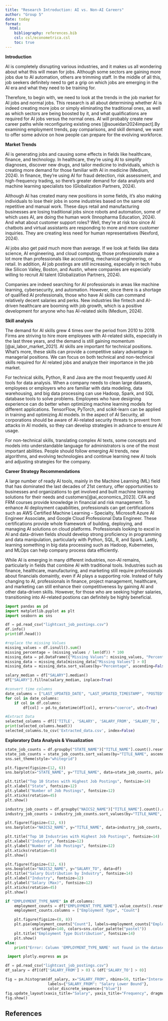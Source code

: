 ```yaml
---
title: "Research Introduction: AI vs. Non-AI Careers"
author: "Group 5"
date: today
format: 
  html:
    bibliography: references.bib
    csl: csl/econometrica.csl
    toc: true
---
```


**Introduction**

AI is completely disrupting various industries, and it makes us all wondering about what this will mean for jobs. Although some sectors are gaining more jobs due to AI automation, others are trimming staff. In the middle of all this, job seekers definitely need to get a grip on which jobs are emerging in the AI era and what they need to be training for.

Therefore, to begin with, we need to look at the trends in the job market for AI jobs and normal jobs. This research is all about determining whether AI is indeed creating more jobs or simply eliminating the traditional ones, as well as which sectors are being boosted by it, and what qualifications are required for AI jobs versus the normal ones. AI will probably create new career paths while reconfiguring existing ones [@soueidan2024impact].By examining employment trends, pay comparisons, and skill demand, we want to offer some advice on how people can prepare for the evolving workforce.

**Market Trends**

AI is generating jobs and causing some effects in fields like healthcare, finance, and technology. In healthcare, they're using AI to simplify diagnoses, discover new drugs, and tailor medicine to individuals, which is creating more demand for those familiar with AI in medicine (Medium, 2024). In finance, they're using AI for fraud detection, risk assessment, and high-frequency trading, so there's greater demand for data analysts and machine learning specialists too (Globalization Partners, 2024).

Although AI has created many new positions in some fields, it's also making individuals to lose their jobs in some industries based on the same old repetitive and manual work. These days retail and manufacturing businesses are losing traditional jobs since robots and automation, some of which uses AI, are doing the human work (Innopharma Education, 2024). And what about customer support roles? Well, they're at risk too since AI chatbots and virtual assistants are responding to more and more customer inquiries. They are creating less need for human representatives (Nexford, 2024).

AI jobs also get paid much more than average. If we look at fields like data science, AI engineering, and cloud computing, those professionals make a lot more than professionals like accounting, mechanical engineering, or retail. In addition, AI job postings are still increasing, especially in tech hubs like Silicon Valley, Boston, and Austin, where companies are especially willing to recruit AI talent (Globalization Partners, 2024).

Companies are indeed searching for AI professionals in areas like machine learning, cybersecurity, and automation. However, since there is a shortage of qualified AI professionals, those who have AI skills can command relatively decent salaries and perks. New industries like fintech and AI-driven healthcare are booming with job growth, which is a positive development for anyone who has AI-related skills (Medium, 2024).

**Skill analysis**

The demand for AI skills grew 4 times over the period from 2010 to 2019. Firms are striving to hire more employees with AI-related skills, especially in the last three years, and the demand is still gaining momentum [@ai_labor_market_2021].  AI skills are important for technical positions. What’s more, these skills can provide a competitive salary advantage in managerial positions. We can focus on both technical and non-technical skills required for AI related jobs and analyze their importance in the job market.

For technical skills, Python, R and Java are the most frequently used AI tools for data analysis. When a company needs to clean large datasets, employees or employers who are familiar with data modeling, data warehousing, and big data processing can use Hadoop, Spark, and SQL database tools to solve problems. Employees who have designing experience can do better when optimizing machine learning models for different applications. TensorFlow, PyTorch, and scikit-learn can be applied in training and optimizing AI models. In the aspect of AI Security, all corporations should be aware of AI-related security threats to prevent from attacks in AI models, so they can develop strategies in advance to ensure AI usage. 

For non-technical skills, translating complex AI texts, some concepts and models into understandable language for administrators is one of the most important abilities. People should follow emerging AI trends, new algorithms, and evolving technologies and continue learning new AI tools and adjusting strategies for the company. 

**Career Strategy Recommendations**

A large number of ready AI tools, mainly in the Machine Learning (ML) field that has dominated the last decades of 21st century, offer opportunities to businesses and organizations to get involved and built machine learning solutions for their needs and customers[@ai_economics_2023].  CFA and FRM courses provide knowledge in financial and risk management. To enhance AI deployment capabilities, professionals can get certifications such as AWS Certified Machine Learning – Specialty, Microsoft Azure AI Engineer Associate, and Google Cloud Professional Data Engineer. These certifications provide whole framework of building, deploying, and managing AI solutions on cloud platforms. Professionals looking to excel in AI and data-driven fields should develop strong proficiency in programming and data manipulation, particularly with Python, SQL, R, and Spark. Lastly, learning something in big data processing such as Hadoop, Kubernetes, and MLOps can help company process data efficiently.

While AI is emerging in many different industries, non-AI remains, particularly in fields that combine AI with traditional tools. Industries such as finance, healthcare, manufacturing, and marketing still require professionals about financials domaintly, even if AI plays a supporting role. Instead of fully changing to AI, professionals in finance, project management, healthcare, and marketing can still enhance their competitiveness by gaining AI and other data-driven skills. However, for those who are seeking higher salaries, transitioning into AI-related postions can definitely be highly beneficial.


```python
import pandas as pd 
import matplotlib.pyplot as plt
import seaborn as sns

df = pd.read_csv("lightcast_job_postings.csv")
df.info()
print(df.head())

#replace the missing Values
missing_values = df.isnull().sum()
missing_percentage = (missing_values / len(df)) * 100
missing_data = pd.DataFrame({"Missing Values": missing_values, "Percentage": missing_percentage})
missing_data = missing_data[missing_data["Missing Values"] > 0]
missing_data = missing_data.sort_values(by="Percentage", ascending=False)

salary_median = df["SALARY"].median()
df["SALARY"].fillna(salary_median, inplace=True)

#convert time columns
date_columns = ["LAST_UPDATED_DATE", "LAST_UPDATED_TIMESTAMP", "POSTED", "EXPIRED"]
for col in date_columns:
    if col in df.columns:  
        df[col] = pd.to_datetime(df[col], errors="coerce", utc=True) 

#Extract Data
selected_columns = df[['TITLE', 'SALARY', 'SALARY_FROM', 'SALARY_TO', 'SKILLS']]
print(selected_columns.head())
selected_columns.to_csv('Extracted_data.csv', index=False)
```


**Exploratory Data Analysis & Visualization**

```python

state_job_counts = df.groupby("STATE_NAME")["TITLE_NAME"].count().reset_index()
state_job_counts = state_job_counts.sort_values(by="TITLE_NAME", ascending=False).head(10) 
sns.set_theme(style="whitegrid")

plt.figure(figsize=(12, 6))
sns.barplot(x="STATE_NAME", y="TITLE_NAME", data=state_job_counts, palette="viridis")

plt.title("Top 10 States with Highest Job Postings", fontsize=14)
plt.xlabel("State", fontsize=12)
plt.ylabel("Number of Job Postings", fontsize=12)
plt.xticks(rotation=45) 
plt.show()
```

```python
industry_job_counts = df.groupby("NAICS2_NAME")["TITLE_NAME"].count().reset_index()
industry_job_counts = industry_job_counts.sort_values(by="TITLE_NAME", ascending=False).head(10)

plt.figure(figsize=(12, 6))
sns.barplot(x="NAICS2_NAME", y="TITLE_NAME", data=industry_job_counts, palette="coolwarm")

plt.title("Top 10 Industries with Highest Job Postings", fontsize=14)
plt.xlabel("Industry", fontsize=12)
plt.ylabel("Number of Job Postings", fontsize=12)
plt.xticks(rotation=45)
plt.show()
```

```python
plt.figure(figsize=(12, 6))
sns.boxplot(x="NAICS2_NAME", y="SALARY_TO", data=df)
plt.title("Salary Distribution by Industry", fontsize=14)
plt.xlabel("Industry", fontsize=12)
plt.ylabel("Salary (Max)", fontsize=12)
plt.xticks(rotation=45)
plt.show()
```

```python
if "EMPLOYMENT_TYPE_NAME" in df.columns:
    employment_counts = df["EMPLOYMENT_TYPE_NAME"].value_counts().reset_index()
    employment_counts.columns = ["Employment Type", "Count"]

    plt.figure(figsize=(8, 8))
    plt.pie(employment_counts["Count"], labels=employment_counts["Employment Type"], autopct='%1.1f%%',
            startangle=140, colors=sns.color_palette("pastel"))
    plt.title("Employment Type Distribution", fontsize=14)
    plt.show()
else:
    print("Error: Column 'EMPLOYMENT_TYPE_NAME' not found in the dataset.")
```

```python
 import plotly.express as px

df = pd.read_csv("lightcast_job_postings.csv")
df_salary = df[(df['SALARY_FROM'] > 0) & (df['SALARY_TO'] > 0)]

fig = px.histogram(df_salary, x="SALARY_FROM", nbins=50, title="Interactive Salary Distribution",
                   labels={"SALARY_FROM": "Salary Lower Bound"},
                   color_discrete_sequence=["blue"])
fig.update_layout(xaxis_title="Salary", yaxis_title="Frequency", dragmode="pan")
fig.show()
```


## References